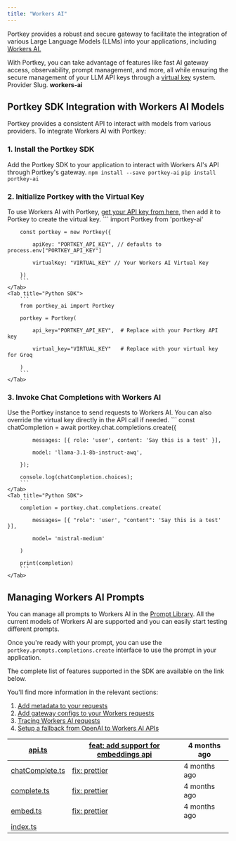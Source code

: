 ```yaml
---
title: "Workers AI"
---
```


Portkey provides a robust and secure gateway to facilitate the integration of various Large Language Models (LLMs) into your applications, including [Workers AI.](https://developers.cloudflare.com/workers-ai/)

With Portkey, you can take advantage of features like fast AI gateway access, observability, prompt management, and more, all while ensuring the secure management of your LLM API keys through a [virtual key](/docs/product/ai-gateway/virtual-keys) system.
<Note>
Provider Slug. **workers-ai**
</Note>
## Portkey SDK Integration with Workers AI Models

Portkey provides a consistent API to interact with models from various providers. To integrate Workers AI with Portkey:

### 1\. Install the Portkey SDK

Add the Portkey SDK to your application to interact with Workers AI's API through Portkey's gateway.
<Tabs>
    <Tab title="NodeJS">
        ```
        npm install --save portkey-ai
        ```
    </Tab>
    <Tab title="Python">
        ```
        pip install portkey-ai
        ```
    </Tab>

  </Tabs>



### 2\. Initialize Portkey with the Virtual Key

To use Workers AI with Portkey, [get your API key from here](https://console.groq.com/keys), then add it to Portkey to create the virtual key.
<Tabs>
    <Tab title="NodeJS SDK">
        ```
        import Portkey from 'portkey-ai'


        const portkey = new Portkey({

            apiKey: "PORTKEY_API_KEY", // defaults to process.env["PORTKEY_API_KEY"]

            virtualKey: "VIRTUAL_KEY" // Your Workers AI Virtual Key

        })
        ```
    </Tab>
    <Tab title="Python SDK">
        ```
        from portkey_ai import Portkey

        portkey = Portkey(

            api_key="PORTKEY_API_KEY",  # Replace with your Portkey API key

            virtual_key="VIRTUAL_KEY"   # Replace with your virtual key for Groq

        )
        ```
    </Tab>

  </Tabs>




### **3\. Invoke Chat Completions with** Workers AI

Use the Portkey instance to send requests to Workers AI. You can also override the virtual key directly in the API call if needed.
<Tabs>
    <Tab title="NodeJS SDK">
        ```
        const chatCompletion = await portkey.chat.completions.create({

            messages: [{ role: 'user', content: 'Say this is a test' }],

            model: 'llama-3.1-8b-instruct-awq',

        });

        console.log(chatCompletion.choices);
        ```
    </Tab>
    <Tab title="Python SDK">
        ```
        completion = portkey.chat.completions.create(

            messages= [{ "role": 'user', "content": 'Say this is a test' }],

            model= 'mistral-medium'

        )

        print(completion)
        ```
    </Tab>

  </Tabs>




## Managing Workers AI Prompts

You can manage all prompts to Workers AI in the [Prompt Library](/docs/product/prompt-library). All the current models of Workers AI are supported and you can easily start testing different prompts.

Once you're ready with your prompt, you can use the `portkey.prompts.completions.create` interface to use the prompt in your application.

The complete list of features supported in the SDK are available on the link below.
<Card title="SDK" href="/docs/api-reference/portkey-sdk-client">
</Card>

You'll find more information in the relevant sections:

1. [Add metadata to your requests](/docs/product/observability/metadata)
2. [Add gateway configs to your Workers requests](/docs/product/ai-gateway/configs)
3. [Tracing Workers AI requests](/docs/product/observability/traces)
4. [Setup a fallback from OpenAI to Workers AI APIs](/docs/product/ai-gateway/fallbacks)

| [api.ts](https://github.com/Portkey-AI/gateway/blob/main/src/providers/workers-ai/api.ts)                   | [feat: add support for embeddings api](https://github.com/Portkey-AI/gateway/commit/26ff9105f4322b2b691c1f89c031128f50c1b8b7) | 4 months ago |
| ----------------------------------------------------------------------------------------------------------- | ----------------------------------------------------------------------------------------------------------------------------- | ------------ |
| [chatComplete.ts](https://github.com/Portkey-AI/gateway/blob/main/src/providers/workers-ai/chatComplete.ts) | [fix: prettier](https://github.com/Portkey-AI/gateway/commit/6aaa717954bd0b19cd820a6a2026a49011bb3230)                        | 4 months ago |
| [complete.ts](https://github.com/Portkey-AI/gateway/blob/main/src/providers/workers-ai/complete.ts)         | [fix: prettier](https://github.com/Portkey-AI/gateway/commit/6aaa717954bd0b19cd820a6a2026a49011bb3230)                        | 4 months ago |
| [embed.ts](https://github.com/Portkey-AI/gateway/blob/main/src/providers/workers-ai/embed.ts)               | [fix: prettier](https://github.com/Portkey-AI/gateway/commit/6aaa717954bd0b19cd820a6a2026a49011bb3230)                        | 4 months ago |
| [index.ts](https://github.com/Portkey-AI/gateway/blob/main/src/providers/workers-ai/index.ts)               |                                                                                                                               |              |
